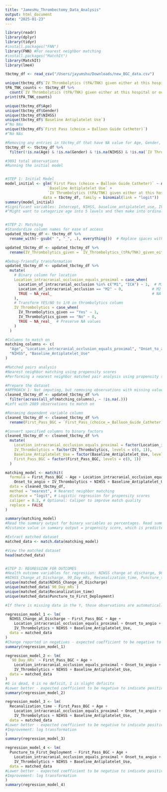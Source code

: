 ```yaml
---
title: "JamesHu_Thrombectomy_Data_Analysis"
output: html_document
date: "2025-01-23"
---
```


```r
library(readr)
library(dplyr)
library(tidyr)
#install.packages("FNN")
library(FNN) #For nearest neighbor matching
#install.packages("MatchIt")
library(MatchIt)
library(lme4)

tbctmy_df <- read_csv("/Users/jayumshu/Downloads/new_BGC_data.csv")

unique(tbctmy_df$`IV Thrombolytics (tPA/TNK) given either at this hospital or outside hospital`)
tPA_TNK_counts <- tbctmy_df %>%
  count(`IV Thrombolytics (tPA/TNK) given either at this hospital or outside hospital`)
print(tPA_TNK_counts)

unique(tbctmy_df$Age)
unique(tbctmy_df$Gender)
unique(tbctmy_df$NIHSS)
unique(tbctmy_df$`Baseline Antiplatelet Use`)
#^No NAs
unique(tbctmy_df$`First Pass (choice = Balloon Guide Catheter)`)
#^No NAs

#Removing any entries in tbctmy_df that have NA value for Age, Gender, NIHSS, or IV_Thrombolytics 
tbctmy_df <- tbctmy_df %>%
  filter(!is.na(Age) & !is.na(Gender) & !is.na(NIHSS) & !is.na(`IV Thrombolytics (tPA/TNK) given either at this hospital or outside hospital`))

#3091 total observations
#Running the initial model


#STEP 1: Initial Model
model_initial <- glm(`First Pass (choice = Balloon Guide Catheter)` ~ Age + Gender + NIHSS +
                   `Baseline Antiplatelet Use` +
                   `IV Thrombolytics (tPA/TNK) given either at this hospital or outside hospital`,
                 data = tbctmy_df, family = binomial(link = "logit"))
summary(model_initial)
#Significant variables: Intercept, NIHSS, baseline_antiplatelet_use, IV_Thrombolytics 
#^Might want to categorize age into 5 levels and then make into ordinal variable to improve matching


#STEP 2: Matching 
#Standardize column names for ease of access 
updated_tbctmy_df <- tbctmy_df %>%
  rename_with(~ gsub(" ", "_", .), everything())  # Replace spaces with underscores

updated_tbctmy_df <- updated_tbctmy_df %>%
  rename(IV_Thrombolytics_given = `IV_Thrombolytics_(tPA/TNK)_given_either_at_this_hospital_or_outside_hospital`)

#Debug-friendly transformation
updated_tbctmy_df <- updated_tbctmy_df %>%
  mutate(
    # Binary column for location
    Location_intracranial_occlusion_equals_proximal = case_when(
      Location_of_intracranial_occlusion %in% c("M1", "ICA") ~ 1,  # M1 or ICA -> 1
      Location_of_intracranial_occlusion == "M2" ~ 0,             # M2 -> 0
      TRUE ~ NA_real_                                             # NA stays NA
    ),
    # Transform YES/NO to 1/0 in thrombolytics column
    IV_Thrombolytics = case_when(
      IV_Thrombolytics_given == "Yes" ~ 1,
      IV_Thrombolytics_given == "No" ~ 0,
      TRUE ~ NA_real_  # Preserve NA values
    )
  )

#Columns to match on
matching_columns <- c(
  "Age", "Location_intracranial_occlusion_equals_proximal", "Onset_to_angio", "IV_Thrombolytics",
  "NIHSS", "Baseline_Antiplatelet_Use"
)

#Matched pairs analysis
#Nearest neighbor matching using propensity scores
#Performing a nearest neighbor matched pair analysis using propensity scores on dataframe where each pair has 1 observation where First Pass (choice = Balloon Guide Catheter) equals 1 and 1 observation where First Pass (choice = Balloon Guide Catheter) equals 0. Matching based on these columns: "Age", "Location of intracranial occlusion", "Onset to angio", "IV Thrombolytics (tPA/TNK) given either at this hospital or outside hospital", "NIHSS", "Baseline Antiplatelet Use". If an observation has value NA for one or more of the columns, it is still included in the matching process and matched via the columns it does have values for. 

#Prepare the dataset
#APPROACH 1: Not imputing, but removing observations with missing values for any covariate
cleaned_tbctmy_df <- updated_tbctmy_df %>%
  filter(across(all_of(matching_columns), ~ !is.na(.)))
#Left with 2089 observations to match on

#Renaming dependent variable column 
cleaned_tbctmy_df <- cleaned_tbctmy_df %>%
  rename(First_Pass_BGC = `First_Pass_(choice_=_Balloon_Guide_Catheter)`)

#Convert specified columns to binary factors
cleaned_tbctmy_df <- cleaned_tbctmy_df %>%
  mutate(
    Location_intracranial_occlusion_equals_proximal = factor(Location_intracranial_occlusion_equals_proximal, levels = c(0, 1)),
    IV_Thrombolytics = factor(IV_Thrombolytics, levels = c(0, 1)),
    Baseline_Antiplatelet_Use = factor(Baseline_Antiplatelet_Use, levels = c(0, 1)),
    First_Pass_BGC = factor(First_Pass_BGC, levels = c(0, 1))
  )

matching_model <- matchit(
  formula = First_Pass_BGC ~ Age + Location_intracranial_occlusion_equals_proximal +
    Onset_to_angio + IV_Thrombolytics + NIHSS + Baseline_Antiplatelet_Use,
  data = cleaned_tbctmy_df,
  method = "nearest", # Nearest neighbor matching
  distance = "logit", # Logistic regression for propensity scores
  caliper = 0.2, # Optional: Caliper to improve match quality
  replace = FALSE
)

summary(matching_model)
#Read the summary output for binary variables as percentages. Read summary output for continuous variables as normal. 
#Distance value in summary output = propensity score, which is predicted probability of being in the treated group (First_Pass_BGC = 1) based on the logistic regression model used in matching process. 

#Extract matched dataset
matched_data <- match.data(matching_model)

#View the matched dataset
head(matched_data)


#STEP 3: REGRESSION FOR OUTCOMES
#Health outcome variables for regression: NIHSS change at discharge, 90 day mRs, Recanalization time, Punction to 1st deployment 
#NIHSS_Change_at_Discharge, 90_Day_mRs, Recanalization_time, Puncture_to_First_Deployment
unique(matched_data$NIHSS_Change_at_Discharge)
unique(matched_data$`90_Day_mRs`)
unique(matched_data$Recanalization_time)
unique(matched_data$Puncture_to_First_Deployment)

#If there is missing data in the Y, those observations are automatically deleted 

regression_model_1 <- lm(
  NIHSS_Change_at_Discharge ~ First_Pass_BGC + Age + 
    Location_intracranial_occlusion_equals_proximal + Onset_to_angio + 
    IV_Thrombolytics + NIHSS + Baseline_Antiplatelet_Use,
  data = matched_data
)
#Change reported in negatives - expected coefficient to be negative to indicate positive effect of BGC
summary(regression_model_1)

regression_model_2 <- lm(
  `90_Day_mRs` ~ First_Pass_BGC + Age + 
    Location_intracranial_occlusion_equals_proximal + Onset_to_angio + 
    IV_Thrombolytics + NIHSS + Baseline_Antiplatelet_Use,
  data = matched_data
)
#6 is dead, 0 is no deficit, 1 is slight deficits 
#Lower better - expected coefficient to be negative to indicate positive effect of BGC 
summary(regression_model_2)

regression_model_3 <- lm(
  Recanalization_time ~ First_Pass_BGC + Age + 
    Location_intracranial_occlusion_equals_proximal + Onset_to_angio + 
    IV_Thrombolytics + NIHSS + Baseline_Antiplatelet_Use,
  data = matched_data
#Lower better - expected coefficient to be negative to indicate positive effect of BGC 
#Improvement: log transformation
)
summary(regression_model_3)

regression_model_4 <- lm(
  Puncture_to_First_Deployment ~ First_Pass_BGC + Age + 
    Location_intracranial_occlusion_equals_proximal + Onset_to_angio + 
    IV_Thrombolytics + NIHSS + Baseline_Antiplatelet_Use,
  data = matched_data
#Lower better - expected coefficient to be negative to indicate positive effect of BGC 
#Improvement: log transformation
)
summary(regression_model_4)
```

